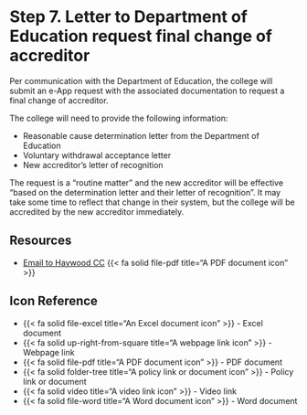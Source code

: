 # Step 7. Letter to Department of Education request final change of accreditor 

Per communication with the Department of Education, the college will submit an e-App request with the associated documentation to request a final change of accreditor. 

The college will need to provide the following information:

- Reasonable cause determination letter from the Department of Education
- Voluntary withdrawal acceptance letter 
- New accreditor's letter of recognition

The request is a "routine matter" and the new accreditor will be effective "based on the determination letter and their letter of recognition". It may take some time to reflect that change in their system, but the college will be accredited by the new accreditor immediately.

## Resources

- [Email to Haywood CC](../documents/2025-08-02 EML - USED - Switching Accreditors.pdf) {{< fa solid file-pdf title="A PDF document icon" >}}

::: {.callout-note appearance="simple"}
## Icon Reference

- {{< fa solid file-excel title="An Excel document icon" >}} - Excel document 
- {{< fa solid up-right-from-square title="A webpage link icon" >}} - Webpage link 
- {{< fa solid file-pdf title="A PDF document icon" >}} - PDF document 
- {{< fa solid folder-tree title="A policy link or document icon" >}} - Policy link or document
- {{< fa solid video title="A video link icon" >}} - Video link
- {{< fa solid file-word title="A Word document icon" >}} - Word document
:::
